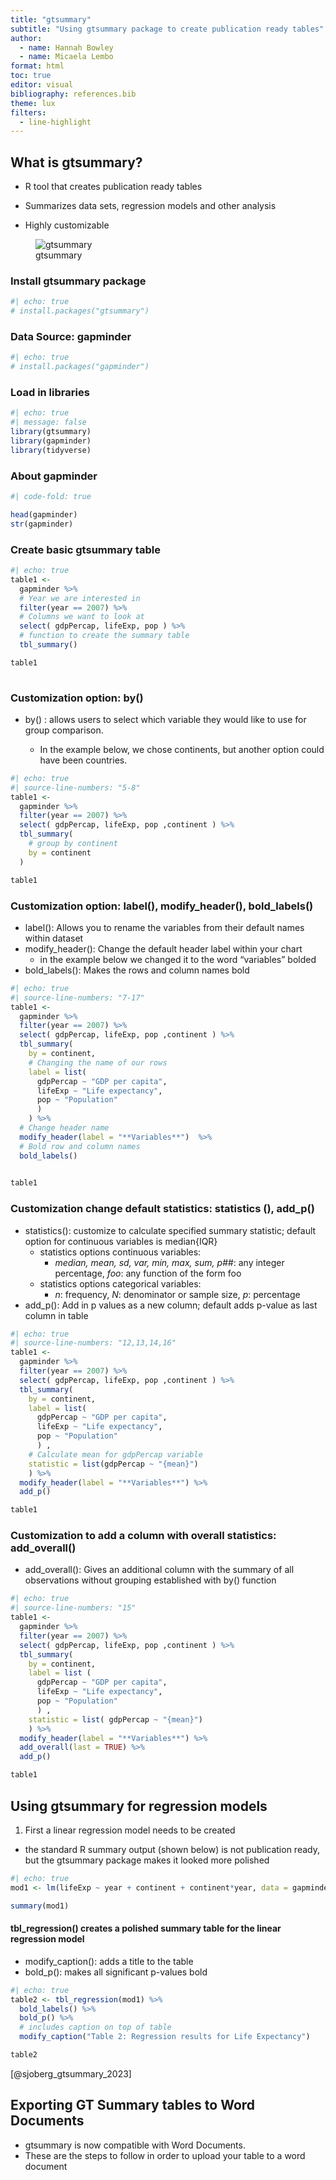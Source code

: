 ```yaml
---
title: "gtsummary"
subtitle: "Using gtsummary package to create publication ready tables"
author:
  - name: Hannah Bowley
  - name: Micaela Lembo
format: html
toc: true
editor: visual
bibliography: references.bib
theme: lux
filters: 
  - line-highlight
---
```


## What is gtsummary?

-   R tool that creates publication ready tables

-   Summarizes data sets, regression models and other analysis

-   Highly customizable

![gtsummary](logo.png)

### Install gtsummary package

```r
#| echo: true
# install.packages("gtsummary")
```

### Data Source: gapminder

```r
#| echo: true
# install.packages("gapminder")
```

### Load in libraries

```r
#| echo: true
#| message: false
library(gtsummary)
library(gapminder)
library(tidyverse)
```

### About gapminder

```r
#| code-fold: true

head(gapminder)
str(gapminder)
```

### Create basic gtsummary table

```r
#| echo: true
table1 <- 
  gapminder %>%
  # Year we are interested in
  filter(year == 2007) %>% 
  # Columns we want to look at
  select( gdpPercap, lifeExp, pop ) %>% 
  # function to create the summary table
  tbl_summary()

table1
  
```

### Customization option: **by()**

-   by() : allows users to select which variable they would like to use for group comparison.

    -   In the example below, we chose continents, but another option could have been countries.

```r
#| echo: true
#| source-line-numbers: "5-8"
table1 <- 
  gapminder %>%
  filter(year == 2007) %>%  
  select( gdpPercap, lifeExp, pop ,continent ) %>% 
  tbl_summary(
    # group by continent
    by = continent  
  )

table1

```

### Customization option: **label()**, **modify_header()**, **bold_labels()**

-   label(): Allows you to rename the variables from their default names within dataset
-   modify_header(): Change the default header label within your chart
    -   in the example below we changed it to the word "variables" bolded
-   bold_labels(): Makes the rows and column names bold

```r
#| echo: true
#| source-line-numbers: "7-17"
table1 <- 
  gapminder %>%
  filter(year == 2007) %>% 
  select( gdpPercap, lifeExp, pop ,continent ) %>% 
  tbl_summary(
    by = continent, 
    # Changing the name of our rows 
    label = list( 
      gdpPercap ~ "GDP per capita",
      lifeExp ~ "Life expectancy",
      pop ~ "Population"
      ) 
    ) %>% 
  # Change header name
  modify_header(label = "**Variables**")  %>% 
  # Bold row and column names
  bold_labels()
 

table1

```

### Customization change default statistics: **statistics ()**, **add_p()**

-   statistics(): customize to calculate specified summary statistic; default option for continuous variables is median{IQR}
    -   statistics options continuous variables:
        -   *median, mean, sd, var, min, max, sum, p##*: any integer percentage, *foo*: any function of the form foo
    -   statistics options categorical variables:
        -   *n*: frequency, *N*: denominator or sample size, *p*: percentage
-   add_p(): Add in p values as a new column; default adds p-value as last column in table

```r
#| echo: true
#| source-line-numbers: "12,13,14,16"
table1 <- 
  gapminder %>%
  filter(year == 2007) %>% 
  select( gdpPercap, lifeExp, pop ,continent ) %>% 
  tbl_summary(
    by = continent, 
    label = list(
      gdpPercap ~ "GDP per capita",
      lifeExp ~ "Life expectancy",
      pop ~ "Population"
      ) ,
    # Calculate mean for gdpPercap variable
    statistic = list(gdpPercap ~ "{mean}")
    ) %>% 
  modify_header(label = "**Variables**") %>% 
  add_p() 

table1
```

### Customization to add a column with overall statistics: **add_overall()**

-   add_overall(): Gives an additional column with the summary of all observations without grouping established with by() function

```r
#| echo: true
#| source-line-numbers: "15"
table1 <- 
  gapminder %>%
  filter(year == 2007) %>% 
  select( gdpPercap, lifeExp, pop ,continent ) %>% 
  tbl_summary(
    by = continent, 
    label = list (
      gdpPercap ~ "GDP per capita",
      lifeExp ~ "Life expectancy",
      pop ~ "Population"
      ) ,
    statistic = list( gdpPercap ~ "{mean}")
    ) %>% 
  modify_header(label = "**Variables**") %>% 
  add_overall(last = TRUE) %>% 
  add_p()

table1

```

## Using gtsummary for regression models

1.  First a linear regression model needs to be created

-   the standard R summary output (shown below) is not publication ready, but the gtsummary package makes it looked more polished

```r
#| echo: true
mod1 <- lm(lifeExp ~ year + continent + continent*year, data = gapminder)

summary(mod1)
```

#### tbl_regression() creates a polished summary table for the linear regression model

-   modify_caption(): adds a title to the table
-   bold_p(): makes all significant p-values bold

```r
#| echo: true
table2 <- tbl_regression(mod1) %>% 
  bold_labels() %>% 
  bold_p() %>% 
  # includes caption on top of table
  modify_caption("Table 2: Regression results for Life Expectancy")

table2
```

[@sjoberg_gtsummary_2023]

## Exporting GT Summary tables to Word Documents
- gtsummary is now compatible with Word Documents. 
- These are the steps to follow in order to upload your table to a word document

